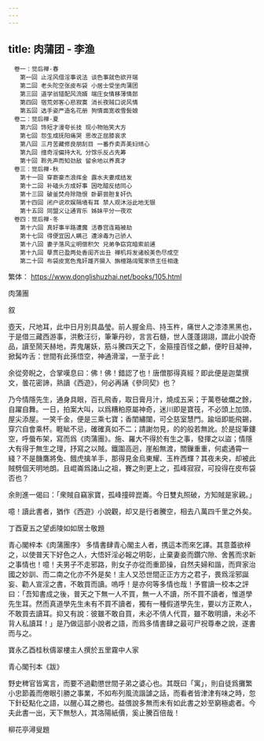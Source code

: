 ```yaml
---
---
---
```

title: 肉蒲团 - 李渔
---


```
　卷一：觉后禅-春
　　第一回 止淫风借淫事说法 谈色事就色欲开端
　　第二回 老头陀空张皮布袋 小居士受坐肉蒲团
　　第三回 道学翁错配风流婿 端庄女情移薄情郎
　　第四回 宿荒郊客心悲寂寞 消长夜贼口说风情
　　第五回 选手姿严造名花册 狗情面宽收雪鬓娘
　卷二：觉后禅-夏
　　第六回 饰短才漫夸长技 现小物贻笑大方
　　第七回 怨生成抚阳痛哭 思改正屈膝哀求
　　第八回 三月苦藏修良朋刮目 一番乔卖弄美妇倾心
　　第九回 擅奇淫偏持大礼 分馀乐反占先筹
　　第十回 聆先声而知劲敌 留余地以养真才
　卷三：觉后禅-秋
　　第十一回 穿窬豪杰浪挥金 露水夫妻成结发
　　第十二回 补磕头方成好事 因吃醋反结同心
　　第十三回 破釜焚舟除隐恨 卧薪尝胆复奸仇
　　第十四回 闭户说欢娱隔墙有耳 禁人观沐浴此地无银
　　第十五回 同盟义让通宵乐 姊妹平分一夜欢
　卷四：觉后禅-冬
　　第十六回 真好事半路遭魔 活春宫连箱被劫
　　第十七回 得便宜因人瞒己 遭涂毒为己骄人
　　第十八回 妻子落风尘明偿积欠 兄弟争窈窕暗索前逋
　　第十九回 孽贯已盈两处香闺齐出丑 禅机将发诸般美色尽成空
　　第二十回 布袋皮宽色鬼奸雄齐摄入 旃檀路阔冤家债主任相逢
```


繁体：
https://www.donglishuzhai.net/books/105.html

肉蒲團

叙

壺天，尺地耳，此中日月別具晶瑩。前人握金烏、持玉杵，痛世人之漆漆黑黑也，于是借三藏西游事，洪敷汪衍，筆筆丹砂，言言石髓，世人蓬蓬詡詡，謂此小說奇品，讀至鬧天赫地，弄鬼屠妖，筋斗騰四天之下，金箍撞百怪之顱，便眝目凝神，掀髯咋舌：世間有此孫悟空，神通滑溜，一至于此！

余從旁睨之，合掌嘆息曰：佛！佛！錯認了也！唐僧那得真經？即此便是迦葉撰文，曇花密諦，熟讀《西遊》，何必再誦《參同契》也？

乃今情隱先生，通身具眼，百孔飛香，取日膏月汁，燒成五采；于萬卷破爛之餘，自躍自舞。一日，拍案大叫，以爲糟粕原屬神奇，迷川即是寶筏，不必頭上加頭、屋尖添屋。一笑千金，便是三乘七寶；香閨繡闥，可仝慈室慧門。踰垣即能飛錫，穿穴自會乘杯。睚眦不忌，確確真如不二；請謝勿見，的的般若無訛。於是捉筆鏤空，呼蜃布架，寫而爲《肉蒲團》。施、羅大不得於有生之事，發揮之以盜；情隱大有得于無生之理，抒寫之以賊。鐵圍高迥，崖船無渡，關鏁重重，何處通霄一綫？不是饑鷹將兔、餓虎擒羊手，那得見金烏東耀、玉杵西輝？其夜未央，却被此賊劈個天明地朗。且崐崙爲諸山之祖，賽之則更上之，孤峰寂寂，可投得在皮布袋否也？

余則進一偈曰：「衆賊自竊家寶，孤峰撞碎崑崙。今日雙丸照破，方知賊是家親。」

噫！讀此書者，猶作《西遊》小說觀，却又是行者騰空，相去八萬四千里之外矣。

丁酉夏五之望卥陵如如居士敬題


青心閣梓本《肉蒲團序》
多情書肆青心閣主人者，携這本而來乞譯。其意蓋欲梓之，以使普天下好色之人，大悟奸淫必報之明彰，止棄妻妾而鑽穴隙、舍舊而求新之事情也！噫！夫男子不走邪路，則女子亦從而重節操，自然夫婦和諧，而齊家治國之妙訓、而二南之化亦不外是矣！主人又恐世間正正方方之君子，畏爲淫邪誕妄、勸人宣淫之書，不敢買而讀。嗚呼！是亦何等多情也哉！予嘗讀一校本之評曰：「吾知書成之後，普天之下無一人不買，無一人不讀，所不買不讀者，惟道學先生耳。然而真道學先生未有不買不讀者，獨有一種假道學先生，要以方正欺人，不敢買去讀耳。抑又有說：彼雖不敢自買，未必不倩人代買，雖不敢明讀，未必不背人私讀耳！」是乃做這部小說者之語，而爲多情書肆之最可尸祝尊奉之說，遂書而与之。

寶永乙酉桂秋儔翠樓主人撰於五里霧中人家


青心閣刊本《跋》

野史稗官皆寓言，而要不過勸懲世間子弟之婆心也。其既曰「寓」，則自徒爲攤繁小忠節義而倦眼引勝之事業，不如布列風流諧謔之話，而看者皆津津有味之時，忽下針砭點化之語，以醒心耳之勝也。益偎說多無而未有如此書之妙至窮極處者。今夫此書一出，天下無愁人，其洛陽紙價，奚止騰百倍哉！

柳花亭潯叟題
